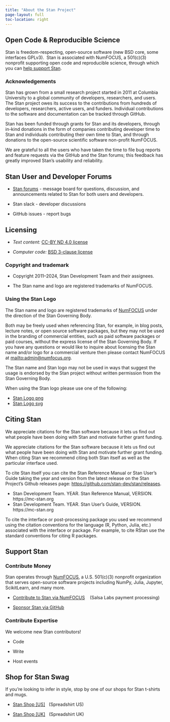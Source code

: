 ```yaml
---
title: "About the Stan Project"
page-layout: full
toc-location: right
---
```


## Open Code &amp; Reproducible Science

Stan is freedom-respecting, open-source software <span
class="note">(new BSD core, some interfaces GPLv3)</span>.&nbsp; Stan
is associated with NumFOCUS, a 501(c)(3) nonprofit supporting open code
and reproducible science, through which you can [help support
Stan](support.html#contribute-money).


### Acknowledgements

Stan has grown from a small research project started in 2011 at Columbia University
to a global community of developers, researchers, and users.
The Stan project owes its success to the contributions from hundreds of
developers, researchers, active users, and funders.
Individual contributions to the software and documentation can be tracked through GitHub.

Stan has been funded through grants for Stan and its developers,
through in-kind donations in the form of companies contributing
developer time to Stan and individuals contributing their own time to
Stan, and through donations to the open-source scientific software
non-profit NumFOCUS.

We are grateful to all the users who have taken the time to file bug reports and
feature requests via the GitHub and the Stan forums; this feedback has greatly
improved Stan's usability and reliability.


## Stan User and Developer Forums

* [Stan forums](https://discourse.mc-stan.org) -  message board
for questions, discussion, and announcements related to Stan for
both users and developers.  

* Stan slack - developer discussions

* GitHub issues - report bugs


## Licensing

* *Text content:*  [CC-BY ND 4.0 license](https://creativecommons.org/licenses/by-nd/4.0/legalcode)

* *Computer code:*  [BSD 3-clause license](https://opensource.org/licenses/BSD-3-Clause)


### Copyright and trademark

* Copyright 2011--2024, Stan Development Team and their assignees.

* The Stan name and logo are registered trademarks of NumFOCUS.


### Using the Stan Logo

The Stan name and logo are registered trademarks of [NumFOCUS](http://numfocus.org/)
under the direction of the Stan Governing Body.

Both may be freely used when referencing Stan, for example, in blog posts, lecture notes,
or open source software packages, but they may not be used in the branding of commercial entities,
such as paid software packages or paid courses, without the express license of the Stan Governing Body.
If you have any questions or would like to inquire about licensing the Stan name
and/or logo for a commercial venture then please contact NumFOCUS at <mailto:admin@numfocus.org>.

The Stan name and Stan logo may not be used in ways that suggest the usage
is endorsed by the Stan project without written permission from the Stan Governing Body.

When using the Stan logo please use one of the following:

* [Stan Logo png](https://github.com/stan-dev/logos/blob/master/logo_tm.png)
* [Stan Logo svg](https://github.com/stan-dev/logos/blob/master/logo_tm.svg)

## Citing Stan

We appreciate citations for the Stan software because it lets us find out what 
people have been doing with Stan and motivate further grant funding.


We appreciate citations for the Stan software because it lets us find
out what people have been doing with Stan and motivate further grant
funding. When citing Stan we recommend citing both Stan itself as well
as the particular interface used. 

To cite Stan itself you can cite the Stan Reference Manual or Stan User's Guide
taking the year and version from the latest release on the Stan Project's Github releases page:
[https://github.com/stan-dev/stan/releases](https://github.com/stan-dev/stan/releases).

* Stan Development Team. YEAR. Stan Reference Manual, VERSION. https://mc-stan.org
* Stan Development Team. YEAR. Stan User's Guide, VERSION. https://mc-stan.org

To cite the interface or post-processing package you used we recommend using the citation conventions 
for the language (R, Python, Julia, etc.) associated with the interface or package. For example, to cite 
RStan use the standard conventions for citing R packages. 

## Support Stan

### Contribute Money

Stan operates through [NumFOCUS](https://numfocus.org/), a
U.S. 501(c)(3) nonprofit organization that serves open-source software projects
including NumPy, Julia, Jupyter, ScikitLearn, and many more.


* [Contribute to Stan via NumFOCUS](https://numfocus.salsalabs.org/donate-to-stan) &nbsp;&nbsp; (Salsa Labs payment processing)

* [Sponsor Stan via GitHub](https://github.com/sponsors/stan-dev)

### Contribute Expertise

We welcome new Stan contributors!

* Code

* Write

* Host events

## Shop for Stan Swag


If you're looking to infer in style, stop by one of our shops for Stan
t-shirts and mugs.

* [Stan Shop [US]](https://shop.spreadshirt.com/mc-stan/)
  &nbsp; <span class="note">(Spreadshirt US)</span>

* [Stan Shop [UK]](https://shop.spreadshirt.co.uk/mc-stan/)
  &nbsp; <span class="note">(Spreadshirt UK)</span>


